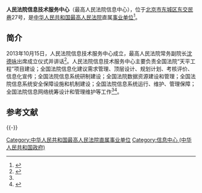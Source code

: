 '''人民法院信息技术服务中心'''（最高人民法院信息中心），位于[[北京市|北京市]][[东城区_(北京市)|东城区]][[东交民巷|东交民巷]]27号，是[[中华人民共和国最高人民法院|中华人民共和国最高人民法院]]直属[[事业单位|事业单位]]<ref name=zhaolu>{{Cite web |url = http://www.court.gov.cn/zixun-xiangqing-38412.html |title = 人民法院信息技术服务中心2017年应届毕业生招录公告 |author =  |date = 2017-03-23 |publisher = 中华人民共和国最高人民法院 |language =  |accessdate =  |quote =  |archive-date = 2021-01-06 |archive-url = https://web.archive.org/web/20210106143509/http://www.court.gov.cn/zixun-xiangqing-38412.html |dead-url = no }}</ref>。

==简介==
2013年10月15日，人民法院信息技术服务中心成立，最高人民法院常务副院长[[沈德咏|沈德咏]]出席成立仪式并讲话<ref>{{Cite web |url = http://www.law-lib.com/fzdt/newshtml/yjdt/20131016090012.htm |title = 最高人民法院成立信息技术服务中心 |author =  |date = 2013-10-16 |publisher = 法律图书馆 |language =  |accessdate =  |quote =  |archive-url = https://web.archive.org/web/20170711145719/http://www.law-lib.com/fzdt/newshtml/yjdt/20131016090012.htm |archive-date = 2017-07-11 |dead-url = yes }}</ref>。人民法院信息技术服务中心主要负责全国法院“天平工程”项目建设；全国法院信息化建议需求管理、顶层设计、规划计划、考核评价、信息化宣传；全国法院信息系统研制建设；全国法院数据资源建设和管理；全国法院信息系统安全保障设施和机制建设；全国法院信息系统运行、维护、管理保障；全国法院信息网络统筹设计和管理维护等工作<ref name=zhaolu/><ref>{{Cite web |url = http://www.gjsy.gov.cn/cxzl/ |title = 人民法院信息技术服务中心 |author =  |date =  |publisher = 事业单位在线 |language =  |accessdate = 2017-04-05 |quote =  |archive-url = https://web.archive.org/web/20180222072940/http://www.gjsy.gov.cn/cxzl/ |archive-date = 2018-02-22 |dead-url = yes }}</ref>。

== 参考文献 ==
{{Reflist|30em}}

{{-}}
{{中华人民共和国法院|最}}

[[Category:中华人民共和国最高人民法院直属事业单位|Category:中华人民共和国最高人民法院直属事业单位]]
[[Category:信息中心_(中华人民共和国政府)|Category:信息中心 (中华人民共和国政府)]]